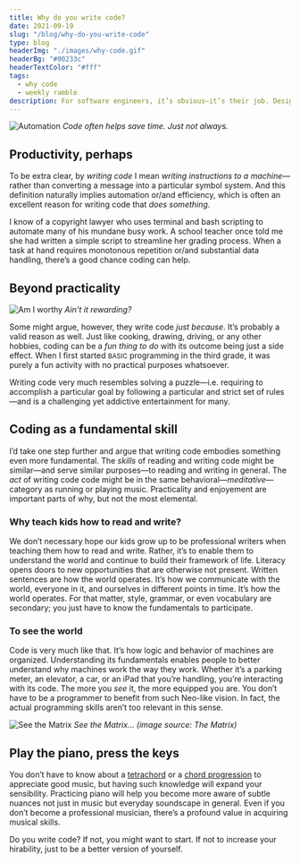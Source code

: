 ```yaml
---
title: Why do you write code?
date: 2021-09-19
slug: "/blog/why-do-you-write-code"
type: blog
headerImg: "./images/why-code.gif"
headerBg: "#00233c"
headerTextColor: "#fff"
tags:
  - why code
  - weekly ramble
description: For software engineers, it’s obvious—it’s their job. Designers who code? Probably part of their job too. But what about lawyers writing bash scripts? A high school computer nerd? For anyone writing code who’s not paid for it, why bother?
---
```


![Automation](./images/automation.jpg)
_Code often helps save time. Just not always._

## Productivity, perhaps

To be extra clear, by _writing code_ I mean _writing instructions to a machine_—rather than converting a message into a particular symbol system. And this definition naturally implies automation or/and efficiency, which is often an excellent reason for writing code that _does something_.

I know of a copyright lawyer who uses terminal and bash scripting to automate many of his mundane busy work. A school teacher once told me she had written a simple script to streamline her grading process. When a task at hand requires monotonous repetition or/and substantial data handling, there’s a good chance coding can help.

## Beyond practicality

![Am I worthy](./images/thor_coding.jpg)
_Ain't it rewarding?_

Some might argue, however, they write code _just because_. It’s probably a valid reason as well. Just like cooking, drawing, driving, or any other hobbies, coding can be a _fun thing to do_ with its outcome being just a side effect. When I first started <small>BASIC</small> programming in the third grade, it was purely a fun activity with no practical purposes whatsoever.

Writing code very much resembles solving a puzzle—i.e. requiring to accomplish a particular goal by following a particular and strict set of rules—and is a challenging yet addictive entertainment for many.

## Coding as a fundamental skill

I’d take one step further and argue that writing code embodies something even more fundamental. The _skills_ of reading and writing code might be similar—and serve similar purposes—to reading and writing in general. The _act_ of writing code code might be in the same behavioral—_meditative_—category as running or playing music. Practicality and enjoyement are important parts of why, but not the most elemental.

### Why teach kids how to read and write?

We don’t necessary hope our kids grow up to be professional writers when teaching them how to read and write. Rather, it’s to enable them to understand the world and continue to build their framework of life. Literacy opens doors to new opportunities that are otherwise not present. Written sentences are how the world operates. It’s how we communicate with the world, everyone in it, and ourselves in different points in time. It’s how the world operates. For that matter, style, grammar, or even vocabulary are secondary; you just have to know the fundamentals to participate.

### To see the world

Code is very much like that. It’s how logic and behavior of machines are organized. Understanding its fundamentals enables people to better understand why machines work the way they work. Whether it’s a parking meter, an elevator, a car, or an iPad that you’re handling, you’re interacting with its code. The more you _see_ it, the more equipped you are. You don’t have to be a programmer to benefit from such Neo-like vision. In fact, the actual programming skills aren’t too relevant in this sense.

![See the Matrix](./images/matrix.png)
_See the Matrix... (image source: The Matrix)_

## Play the piano, press the keys

You don’t have to know about a [tetrachord](https://en.wikipedia.org/wiki/Tetrachord) or a [chord progression](https://en.wikipedia.org/wiki/Chord_progression) to appreciate good music, but having such knowledge will expand your sensibility. Practicing piano will help you become more aware of subtle nuances not just in music but everyday soundscape in general. Even if you don’t become a professional musician, there’s a profound value in acquiring musical skills.

Do you write code? If not, you might want to start. If not to increase your hirability, just to be a better version of yourself.

